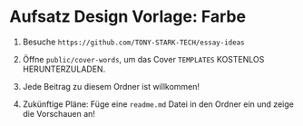 # Aufsatz Design Vorlage: Farbe


<Color />

1. Besuche `https://github.com/TONY-STARK-TECH/essay-ideas`

2. Öffne `public/cover-words`, um das Cover `TEMPLATES` KOSTENLOS HERUNTERZULADEN.

3. Jede Beitrag zu diesem Ordner ist willkommen!

4. Zukünftige Pläne: Füge eine `readme.md` Datei in den Ordner ein und zeige die Vorschauen an!
